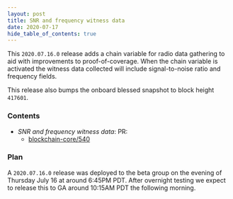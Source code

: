 ```yaml
---
layout: post
title: SNR and frequency witness data
date: 2020-07-17
hide_table_of_contents: true
---
```


This `2020.07.16.0` release adds a chain variable for radio data gathering to aid with improvements
to proof-of-coverage. When the chain variable is activated the witness data collected will include
signal-to-noise ratio and frequency fields.

<!--truncate-->

This release also bumps the onboard blessed snapshot to block height `417601`.

### Contents

- _SNR and frequency witness data_: PR:
  - [blockchain-core/540](https://github.com/helium/blockchain-core/pull/540)

### Plan

A `2020.07.16.0` release was deployed to the beta group on the evening of Thursday July 16 at around
6:45PM PDT. After overnight testing we expect to release this to GA around 10:15AM PDT the following
morning.
